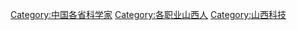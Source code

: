 [[Category:中国各省科学家|Category:中国各省科学家]]
[[Category:各职业山西人|Category:各职业山西人]]
[[Category:山西科技|Category:山西科技]]